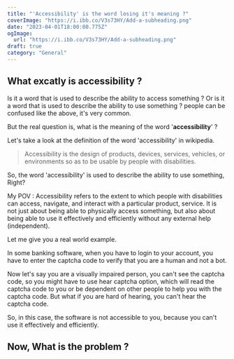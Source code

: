 ```yaml
---
title: "'Accessibility' is the word losing it's meaning ?"
coverImage: "https://i.ibb.co/V3s73HY/Add-a-subheading.png"
date: "2023-04-01T18:00:00.775Z"
ogImage:
  url: "https://i.ibb.co/V3s73HY/Add-a-subheading.png"
draft: true
category: "General"
---
```


## What excatly is accessibility ?

Is it a word that is used to describe the ability to access something ? Or is it a word that is used to describe the ability to use something ?
people can be confused like the above, it's very common.

But the real question is, what is the meaning of the word '**accessibility**' ?

Let's take a look at the definition of the word 'accessibility' in wikipedia.

> Accessibility is the design of products, devices, services, vehicles, or environments so as to be usable by people with disabilities.

So, the word 'accessibility' is used to describe the ability to use something, Right?

My POV : Accessibility refers to the extent to which people with disabilities can access, navigate, and interact with a particular product, service.
It is not just about being able to physically access something, but also about being able to use it effectively and efficiently without any external help (independent).

Let me give you a real world example.

In some banking software, when you have to login to your account, you have to enter the captcha code to verify that you are a human and not a bot.

Now let's say you are a visually impaired person, you can't see the captcha code, so you might have to use hear captcha option, which will read the captcha code to you or be dependent on other people to help you with the captcha code.
But what if you are hard of hearing, you can't hear the captcha code.

So, in this case, the software is not accessible to you, because you can't use it effectively and efficiently.

## Now, What is the problem ?

